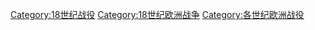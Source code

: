 [[Category:18世纪战役|Category:18世纪战役]]
[[Category:18世纪欧洲战争|Category:18世纪欧洲战争]]
[[Category:各世纪欧洲战役|Category:各世纪欧洲战役]]